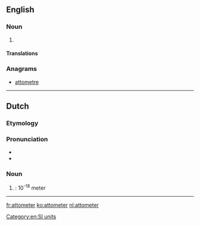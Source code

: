 ==English==

===Noun===
{{en-noun}}

# {{alternative spelling of|attometre|from=US|lang=en}}

====Translations====
{{trans-see|attometre}}

===Anagrams===
* [[attometre#English|attometre]]

[[Category:en:SI units]]

----

==Dutch==

===Etymology===
{{prefix|atto|meter|lang=nl}}

===Pronunciation===
* {{audio|Nl-attometer.ogg|Audio|lang=nl}}
* {{hyphenation|at|to|me|ter|lang=nl}}

===Noun===
{{nl-noun|m|-s|-}}

# {{l|en|attometer}}: 10<sup>-18</sup> meter

----
[[fr:attometer]]
[[ko:attometer]]
[[nl:attometer]]